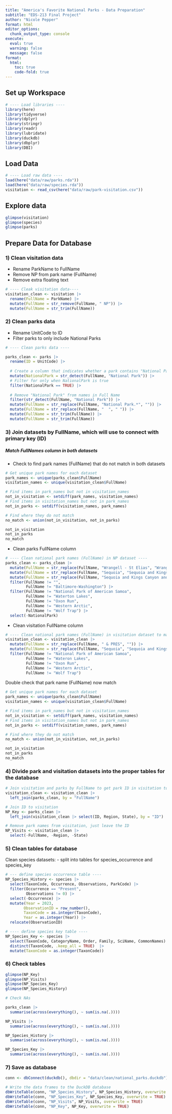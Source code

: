 ```yaml
---
title: "America's Favorite National Parks - Data Preparation"
subtitle: "EDS-213 Final Project"
author: "Nicole Pepper"
format: html
editor_options: 
  chunk_output_type: console
execute: 
  eval: true
  warning: false
  message: false
format:
  html:
    toc: true 
    code-fold: true
---
```


## Set up Workspace
```r
# ---- Load libraries ----
library(here)
library(tidyverse)
library(dplyr)
library(stringr)
library(readr)
library(lubridate)
library(duckdb)
library(dbplyr)
library(DBI)

```

## Load Data
```r
# ---- Load raw data ----
load(here("data/raw/parks.rda"))
load(here("data/raw/species.rda"))
visitation <- read_csv(here("data/raw/park-visitation.csv"))
```

## Explore data
```r
glimpse(visitation)
glimpse(species)
glimpse(parks)
```

## Prepare Data for Database

### 1) Clean visitation data

- Rename ParkName to FullName
- Remove NP from park name (FullName)
- Remove extra floating text

```r
# ---- Cleak visitation data----
visitation_clean <- visitation |>
  rename(FullName = ParkName) |>
  mutate(FullName = str_remove(FullName, " NP")) |>
  mutate(FullName = str_trim(FullName))

```

### 2) Clean parks data
- Rename UnitCode to ID
- Filter parks to only include National Parks

```r

# ---- Clean parks data ----

parks_clean <- parks |>
  rename(ID = UnitCode) |>
  
  # Create a column that indicates whether a park contains "National Park"
  mutate(NationalPark = str_detect(FullName, "National Park")) |>
  # Filter for only when NationalPark is true
  filter(NationalPark == TRUE) |>
  
  # Remove "National Park" from names in Full Name
  filter(str_detect(FullName, "National Park")) |>
  mutate(FullName = str_replace(FullName, "National Park.*", "")) |>
  mutate(FullName = str_replace(FullName, "  ", " ")) |>
  mutate(FullName = str_trim(FullName)) |>
  mutate(FullName = str_trim(FullName))

```

### 3) Join datasets by FullName, which will use to connect with primary key (ID)

##### Match FullNames column in both datasets

- Check to find park names (FullName) that do not match in both datasets

```r
# Get unique park names for each dataset
park_names <- unique(parks_clean$FullName)
visitation_names <- unique(visitation_clean$FullName)

# Find items in park_names but not in visitation_names
not_in_visitation <- setdiff(park_names, visitation_names)
# Find items in visitation_names but not in park_names
not_in_parks <- setdiff(visitation_names, park_names)

# Find where they do not match
no_match <- union(not_in_visitation, not_in_parks)

not_in_visitation
not_in_parks
no_match
```

- Clean parks FullName column
```r
# ---- Clean national park names (FullName) in NP dataset ----
parks_clean <- parks_clean |>
  mutate(FullName = str_replace(FullName, "Wrangell - St Elias", "Wrangell-St. Elias")) |>
  mutate(FullName = str_replace(FullName, "Sequoia", "Sequoia and Kings Canyon")) |>
  mutate(FullName = str_replace(FullName, "Sequoia and Kings Canyon and Kings Canyon", "Sequoia and Kings Canyon")) |>
  filter(FullName != "",
         FullName != "Baltimore-Washington") |>
  filter(FullName != "National Park of American Samoa",
         FullName != "Waterton Lakes",
         FullName != "Oxon Run",
         FullName != "Western Arctic",
         FullName != "Wolf Trap") |>
  select(-NationalPark) 
```

- Clean visitation FullName column
```r
# ---- Clean national park names (FullName) in visitation dataset to match NP dataset ----
visitation_clean <- visitation_clean |>
  mutate(FullName = str_replace(FullName, " & PRES", "")) |>
  mutate(FullName = str_replace(FullName, "Sequoia", "Sequoia and Kings Canyon")) |>
  filter(FullName != "National Park of American Samoa",
         FullName != "Wateron Lakes",
         FullName != "Oxon Run",
         FullName != "Western Arctic",
         FullName != "Wolf Trap")
```


Double check that park name (FullName) now match
```r
# Get unique park names for each dataset
park_names <- unique(parks_clean$FullName)
visitation_names <- unique(visitation_clean$FullName)

# Find items in park_names but not in visitation_names
not_in_visitation <- setdiff(park_names, visitation_names)
# Find items in visitation_names but not in park_names
not_in_parks <- setdiff(visitation_names, park_names)

# Find where they do not match
no_match <- union(not_in_visitation, not_in_parks)

not_in_visitation
not_in_parks
no_match
```


### 4) Divide park and visitation datasets into the proper tables for the database
```r
# Join visitation and parks by FullName to get park ID in visitation to visitation table
visitation_clean <- visitation_clean |>
  left_join(parks_clean, by = "FullName")

# Join ID to visitation
NP_Key <- parks_clean |>
  left_join(visitation_clean |> select(ID, Region, State), by = "ID")

# Remove park names from visitation, just leave the ID
NP_Visits <- visitation_clean |>
  select(-FullName, -Region, -State)

```

### 5) Clean tables for database

Clean species datasets:
- split into tables for species_occurrence and species_key

```r
# --- define species occurrence table ----
NP_Species_History <- species |>
  select(TaxonCode, Occurrence, Observations, ParkCode) |>
  filter(Occurrence == "Present",
         Observations != 0) |>
  select(-Occurrence) |>
  mutate(Year = 2023,
        ObservationID = row_number(),
        TaxonCode = as.integer(TaxonCode),
        Year = as.integer(Year)) |>
  relocate(ObservationID)

# ---- define species key table ----
NP_Species_Key <- species |>
  select(TaxonCode, CategoryName, Order, Family, SciName, CommonNames) |>
  distinct(TaxonCode, .keep_all = TRUE)  |>
  mutate(TaxonCode = as.integer(TaxonCode))

```

### 6) Check tables
```r
glimpse(NP_Key)
glimpse(NP_Visits)
glimpse(NP_Species_Key)
glimpse(NP_Species_History)
```


```r
# Check NAs

parks_clean |> 
  summarise(across(everything(), ~ sum(is.na(.))))

NP_Visits |> 
  summarise(across(everything(), ~ sum(is.na(.))))

NP_Species_History |> 
  summarise(across(everything(), ~ sum(is.na(.))))

NP_Species_Key |> 
  summarise(across(everything(), ~ sum(is.na(.))))


```


### 7)  Save as database
```r
conn <- dbConnect(duckdb(), dbdir = "data/clean/national_parks.duckdb")

# Write the data frames to the DuckDB database
dbWriteTable(conn, "NP_Species_History", NP_Species_History, overwrite = TRUE)
dbWriteTable(conn, "NP_Species_Key", NP_Species_Key, overwrite = TRUE)
dbWriteTable(conn, "NP_Visits", NP_Visits, overwrite = TRUE)
dbWriteTable(conn, "NP_Key", NP_Key, overwrite = TRUE)

```

